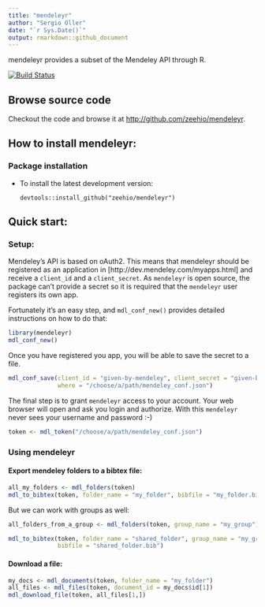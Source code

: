 ```yaml
---
title: "mendeleyr"
author: "Sergio Oller"
date: "`r Sys.Date()`"
output: rmarkdown::github_document
---
```


mendeleyr provides a subset of the Mendeley API through R.

[![Build Status](https://travis-ci.org/zeehio/mendeleyr.svg?branch=master)](https://travis-ci.org/zeehio/mendeleyr)


## Browse source code

Checkout the code and browse it at
[http://github.com/zeehio/mendeleyr](http://github.com/zeehio/mendeleyr).

## How to install mendeleyr:

### Package installation

* To install the latest development version: 

    ```
    devtools::install_github("zeehio/mendeleyr")
    ```

## Quick start:

### Setup:

Mendeley's API is based on oAuth2. This means that mendeleyr should be registered
as an application in [http://dev.mendeley.com/myapps.html] and receive a `client_id`
and a `client_secret`. As `mendeleyr` is open source, the package can't provide
a secret so it is required that the `mendeleyr` user registers its own app.

Fortunately it's an easy step, and `mdl_conf_new()` provides detailed instructions on
how to do that:

```r
library(mendeleyr)
mdl_conf_new()
```

Once you have registered you app, you will be able to save the secret to a file.

```r
mdl_conf_save(client_id = "given-by-mendeley", client_secret = "given-by-mendeley",
              where = "/choose/a/path/mendeley_conf.json")
```

The final step is to grant `mendeleyr` access to your account. Your web browser
will open and ask you login and authorize. With this `mendeleyr` never sees your
username and password :-)

```r
token <- mdl_token("/choose/a/path/mendeley_conf.json")
```

### Using mendeleyr



#### Export mendeley folders to a bibtex file:

```r
all_my_folders <- mdl_folders(token)
mdl_to_bibtex(token, folder_name = "my_folder", bibfile = "my_folder.bib")
```

But we can work with groups as well:

```r
all_folders_from_a_group <- mdl_folders(token, group_name = "my_group")

mdl_to_bibtex(token, folder_name = "shared_folder", group_name = "my_group",
              bibfile = "shared_folder.bib")
```

#### Download a file:

```r
my_docs <- mdl_documents(token, folder_name = "my_folder")
all_files <- mdl_files(token, document_id = my_docs$id[1])
mdl_download_file(token, all_files[1,])
```


